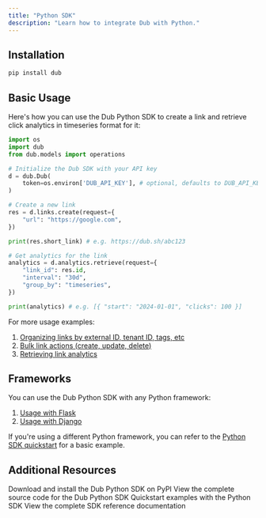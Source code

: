 ```yaml
---
title: "Python SDK"
description: "Learn how to integrate Dub with Python."
---
```


## Installation

```bash
pip install dub
```

## Basic Usage

Here's how you can use the Dub Python SDK to create a link and retrieve click analytics in timeseries format for it:

```python
import os
import dub
from dub.models import operations

# Initialize the Dub SDK with your API key
d = dub.Dub(
    token=os.environ['DUB_API_KEY'], # optional, defaults to DUB_API_KEY
)

# Create a new link
res = d.links.create(request={
    "url": "https://google.com",
})

print(res.short_link) # e.g. https://dub.sh/abc123

# Get analytics for the link
analytics = d.analytics.retrieve(request={
    "link_id": res.id,
    "interval": "30d",
    "group_by": "timeseries",
})

print(analytics) # e.g. [{ "start": "2024-01-01", "clicks": 100 }]
```

For more usage examples:

1. [Organizing links by external ID, tenant ID, tags, etc](/concepts/links/organization)
2. [Bulk link actions (create, update, delete)](/concepts/links/bulk-actions)
3. [Retrieving link analytics](/concepts/analytics)

## Frameworks

You can use the Dub Python SDK with any Python framework:

1. [Usage with Flask](/sdks/quickstart/flask)
2. [Usage with Django](/sdks/quickstart/django)

If you're using a different Python framework, you can refer to the [Python SDK quickstart](/sdks/quickstart/python) for a basic example.

## Additional Resources

<CardGroup cols={2}>
  <Card title="PyPI Package" icon="python" href="https://d.to/python/sdk">
    Download and install the Dub Python SDK on PyPI
  </Card>
  <Card
    title="Source Code"
    icon="github"
    href="https://github.com/dubinc/dub-python"
  >
    View the complete source code for the Dub Python SDK
  </Card>
  <Card
    title="Examples"
    icon="github"
    href="https://github.com/dubinc/examples/tree/main/python"
  >
    Quickstart examples with the Python SDK
  </Card>
  <Card
    title="SDK Reference"
    icon="book"
    iconType="solid"
    href="https://github.com/dubinc/dub-python/blob/main/README.md"
  >
    View the complete SDK reference documentation
  </Card>
</CardGroup>

